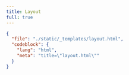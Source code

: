 ```yaml
---
title: Layout
full: true
---
```



<BlockViewer src="/tailwind/view/layout"  />

```json doc-gen:file
{
  "file": "./static/_templates/layout.html",
  "codeblock": {
    "lang": "html",
    "meta": "title=\"layout.html\""
  }
}
```